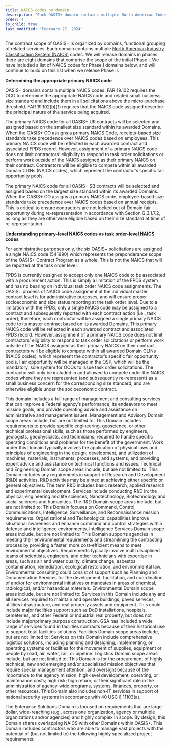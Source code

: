 ```yaml
---
title: NAICS codes by domain
description: "Each OASIS+ domain contains multiple North American Industry Classification System (NAICS) codes. Learn which NAICs codes crosswalk to each domain."
order: 4
is_child: true
last_modified: "February 27, 2024"
---
```



The contract scope of OASIS+ is organized by domains, functional grouping of related services. Each domain contains multiple [North American Industry Classification System (NAICS)](https://www.census.gov/naics/) codes. We will release domains in phases: there are eight domains that comprise the scope of the initial Phase I. We have included a list of NAICS codes for Phase I domains below, and will continue to build on this list when we release Phase II.

**Determining the appropriate primary NAICS code**

OASIS+ domains contain multiple NAICS codes. FAR 19.102 requires the OCO to determine the appropriate NAICS code and related small business size standard and include them in all solicitations above the micro-purchase threshold. FAR 19.102(b)(1) requires that the NAICS code assigned describe the principal nature of the service being acquired.

The primary NAICS code for all OASIS+ UR contracts will be selected and assigned based on the smallest size standard within its awarded Domains. When the OASIS+ CO assigns a primary NAICS Code, receipts-based size standards take precedence over NAICS codes based on employees. This primary NAICS code will be reflected in each awarded contract and associated FPDS record. However, assignment of a primary NAICS code does not limit contractors’ eligibility to respond to task order solicitations or perform work outside of the NAICS assigned as their primary NAICS on their contract. Contractors will be eligible to compete within all awarded Domain CLINs (NAICS codes), which represent the contractor’s specific fair opportunity pools.

The primary NAICS code for all OASIS+ SB contracts will be selected and assigned based on the largest size standard within its awarded Domains. When the OASIS+ CO assigns a primary NAICS code, employee-based size standards take precedence over NAICS codes based on annual receipts. This is critical to ensure contractors are not locked out of Domain fair opportunity during re-representation in accordance with Section G.3.1.7.2, as long as they are otherwise eligible based on their size standard at time of re-representation. 

**Understanding primary-level NAICS codes vs task order-level NAICS codes**

For administrative purposes only, the six OASIS+ solicitations are assigned a single NAICS code (541990) which represents the preponderance scope of the OASIS+ Contract Program as a whole. This is not the NAICS that will be reported at the task order level. 

FPDS is currently designed to accept only one NAICS code to be associated with a procurement action. This is simply a limitation of the FPDS system and has no bearing on individual task order NAICS code assignments. The OASIS+ process of NAICS code assignment at the individual master contract level is for administrative purposes, and will ensure proper socioeconomic and size status reporting at the task order level. Due to a limitation with the FPDS, only a single NAICS code may be assigned to a contract and subsequently reported with each contract action (i.e., task order); therefore, each contractor will be assigned a single primary NAICS code to its master contract based on its awarded Domains. This primary NAICS code will be reflected in each awarded contract and associated FPDS record. However, assignment of a primary NAICS code does not limit contractors’ eligibility to respond to task order solicitations or perform work outside of the NAICS assigned as their primary NAICS on their contract. contractors will be eligible to compete within all awarded Domain CLINs (NAICS codes), which represent the contractor’s specific fair opportunity pools. Fair opportunity will be managed in the OSP, which will be the mandatory, sole system for OCOs to issue task order solicitations. The contractor will only be included in and allowed to compete under the NAICS codes where they are represented (and subsequently re-represent) as a small business concern for the corresponding size standard, and are otherwise eligible under the socioeconomic contract.

<NAICSDomainTables shortName="M&A">
  This domain includes a full range of management and consulting services that can improve a Federal agency’s performance, its endeavors to meet mission goals, and provide operating advice and assistance on administrative and management issues. Management and Advisory Domain scope areas include, but are not limited to:
</NAICSDomainTables>

<NAICSDomainTables shortName="T&E">
    This Domain includes requirements to provide specific engineering, geoscience, or other technical professional skills, such as those performed by engineers, geologists, geophysicists, and technicians, required to handle specific operating conditions and problems for the benefit of the government. Work under this Domain typically involves the application of physical laws and principles of engineering in the design; development, and utilization of machines, materials, instruments, processes, and systems; and providing expert advice and assistance on technical functions and issues. Technical and Engineering Domain scope areas include, but are not limited to:
</NAICSDomainTables>

<NAICSDomainTables shortName="R&D">
  This Domain includes any requirements in support of Research and Development (R&D) activities. R&D activities may be aimed at achieving either specific or general objectives. The term R&D includes basic research, applied research and experimental development. Services include conducting R&D in: the physical, engineering and life sciences, Nanotechnology, Biotechnology and social sciences and humanities. The R&D Domain scope areas include, but are not limited to:
</NAICSDomainTables>

<NAICSDomainTables shortName="INTEL">
    This Domain focuses on Command, Control, Communications, Intelligence, Surveillance, and Reconnaissance mission requirements. Organizational and Technological capabilities improve situational awareness and enhance command and control strategies within defense and intelligence environments. Intelligence Services Domain scope areas include, but are not limited to:
</NAICSDomainTables>

<NAICSDomainTables shortName="ENV">
    This Domain supports agencies in meeting their environmental requirements and streamlining the contracting process by providing a faster, more cost-efficient means to meet environmental objectives. Requirements typically involve multi disciplined teams of scientists, engineers, and other technicians with expertise in areas, such as air and water quality, climate change, asbestos contamination, remediation, ecological restoration, and environmental law. Environmental consulting could consist of support such as Planning and Documentation Services for the development, facilitation, and coordination of and/or for environmental initiatives or mandates in areas of chemical, radiological, and/or hazardous materials. Environmental Domain scope areas include, but are not limited to:
</NAICSDomainTables>

<NAICSDomainTables shortName="FAC">
    Services in this Domain include any and all services required to maintain and operate buildings, paved services, utilities infrastructure, and real property assets and equipment. This could include major facilities support such as DoD installations, hospitals, cemeteries, and other Federal or industrial real property, but does not include major/primary purpose construction. GSA has included a wide range of services found in facilities contracts because of their historical use to support total facilities solutions. Facilities Domain scope areas include, but are not limited to:
</NAICSDomainTables>

<NAICSDomainTables shortName="LOG">
    Services on this Domain include comprehensive logistics solutions, including planning and designing, implementing, or operating systems or facilities for the movement of supplies, equipment or people by road, air, water, rail, or pipeline. Logistics Domain scope areas include, but are not limited to:
</NAICSDomainTables>

<NAICSDomainTables shortName="ENT">
This Domain is for the procurement of highly technical, new and emerging and/or specialized mission objectives that require special management attention, and oversight because of the importance to the agency mission; high-level development, operating, or maintenance costs; high risk; high return; or their significant role in the administration of agency-wide programs, systems, finances, property, or other resources. This Domain also includes non-IT services in support of national security systems in accordance with 40 USC § 11103(a).

The Enterprise Solutions Domain is focused on requirements that are large-dollar, wide-reaching (e.g., across one organization, agency or multiple organizations and/or agencies) and highly complex in scope. By design, this Domain shares overlapping NAICS with other Domains within OASIS+. This Domain includes contractors who are able to manage vast projects with the potential of (but not limited to) the following highly specialized project requirements:
</NAICSDomainTables>
